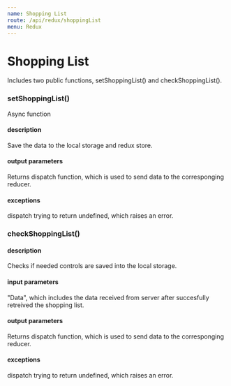 ```yaml
---
name: Shopping List
route: /api/redux/shoppingList
menu: Redux
---
```




# Shopping List

Includes two public functions, setShoppingList() and checkShoppingList().

### setShoppingList()

Async function

#### description

Save the data to the local storage and redux store.

#### output parameters

Returns dispatch function, which is used to send data to the corresponging reducer.

#### exceptions

dispatch trying to return undefined, which raises an error.

### checkShoppingList()

#### description

Checks if needed controls are saved into the local storage.

#### input parameters

"Data", which includes the data received from server after succesfully retreived the shopping list.

#### output parameters

Returns dispatch function, which is used to send data to the corresponging reducer.

#### exceptions

dispatch trying to return undefined, which raises an error.
